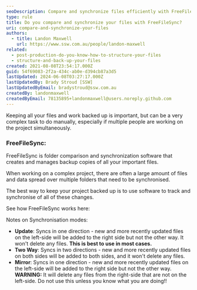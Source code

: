 ```yaml
---
seoDescription: Compare and synchronize files efficiently with FreeFileSync, a reliable folder comparison and synchronization software that creates and manages backup copies of your important files.
type: rule
title: Do you compare and synchronize your files with FreeFileSync?
uri: compare-and-synchronize-your-files
authors:
  - title: Landon Maxwell
    url: https://www.ssw.com.au/people/landon-maxwell
related:
  - post-production-do-you-know-how-to-structure-your-files
  - structure-and-back-up-your-files
created: 2021-08-08T23:54:17.000Z
guid: 54f69083-2f2a-434c-ab0e-d394cb87a3d5
lastUpdated: 2024-06-08T03:27:17.000Z
lastUpdatedBy: Brady Stroud [SSW]
lastUpdatedByEmail: bradystroud@ssw.com.au
createdBy: landonmaxwell
createdByEmail: 78135895+landonmaxwell@users.noreply.github.com
---
```


Keeping all your files and work backed up is important, but can be a very complex task to do manually, especially if multiple people are working on the project simultaneously.
### FreeFileSync:

FreeFileSync is folder comparison and synchronization software that creates and manages backup copies of all your important files.

When working on a complex project, there are often a large amount of files and data spread over multiple folders that need to be synchronised.

The best way to keep your project backed up is to use software to track and synchronise of all of these changes.

See how FreeFileSync works here:
<youtubeEmbed url="https://www.youtube.com/embed/811ujCTbUAQ" description="" />

Notes on Synchronisation modes:

- **Update**: Syncs in one direction - new and more recently updated files on the left-side will be added to the right side but not the other way. It won't delete any files. **This is best to use in most cases.**
- **Two Way**: Syncs in two directions - new and more recently updated files on both sides will be added to both sides, and it won't delete any files.
- **Mirror**: Syncs in one direction - new and more recently updated files on the left-side will be added to the right side but not the other way. **WARNING:** It will delete any files from the right-side that are not on the left-side. Do not use this unless you know what you are doing!!
